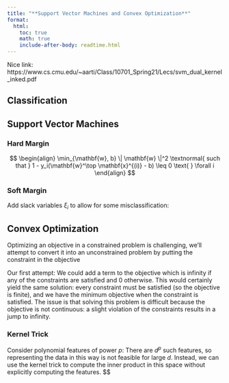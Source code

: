 ```yaml
---
title: "**Support Vector Machines and Convex Optimization**"
format:
  html:
    toc: true
    math: true
    include-after-body: readtime.html
---
```



Nice link: https://www.cs.cmu.edu/~aarti/Class/10701_Spring21/Lecs/svm_dual_kernel_inked.pdf

## Classification

## Support Vector Machines

### Hard Margin

$$
\begin{align}
\min_{\mathbf{w}, b} \| \mathbf{w} \|^2 \textnormal{ such that }
1 - y_i(\mathbf{w}^\top \mathbf{x}^{(i)} - b) \leq 0 \text{ } \forall i
\end{align}
$$

### Soft Margin

Add slack variables $\xi_i$ to allow for some misclassification:

## Convex Optimization

Optimizing an objective in a constrained problem is challenging, we'll attempt to convert it into an unconstrained problem by putting the constraint in the objective

Our first attempt: We could add a term to the objective which is infinity if any of the constraints are satisfied and 0 otherwise.
This would certainly yield the same solution: every constraint must be satisfied (so the objective is finite), and we have the minimum objective when the constraint is satisfied.
The issue is that solving this problem is difficult because the objective is not continuous: a slight violation of the constraints results in a jump to infinity.

### Kernel Trick

Consider polynomial features of power $p$:
There are $d^p$ such features, so representing the data in this way is not feasible for large $d$.
Instead, we can use the kernel trick to compute the inner product in this space without explicitly computing the features.
$$
\begin{align}
\langle \phi(\mathbf{x}^{(i)}), \phi(\mathbf{x}^{(j)}) \rangle = K(\mathbf{x}^{(i)}, \mathbf{x}^{(j)}) = \left( \mathbf{x}^{(i)} \cdot \mathbf{x}^{(j)} \right)^p
\end{align}

